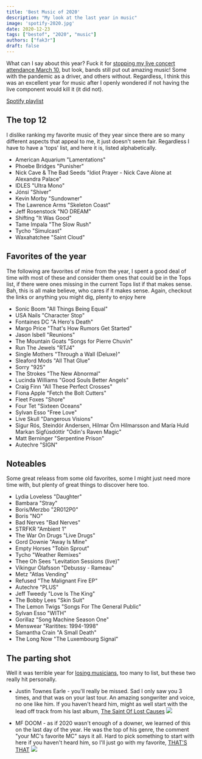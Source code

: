 ```yaml
---
title: 'Best Music of 2020'
description: "My look at the last year in music"
image: 'spotify-2020.jpg'
date: 2020-12-23
tags: ["bestof", "2020", "music"]
authors: ["fak3r"]
draft: false
---
```


What can I say about this year? Fuck it for [stopping my live concert attendance March 10](https://fak3r.com/music-concerts/), but look, bands still put out amazing music! Some with the pandemic as a driver, and others without. Regardless, I think this was an excellent year for music after I openly wondered if not having the live component would kill it (it did not).

[Spotify playlist](https://open.spotify.com/playlist/6okZT5StwwI5gWMStf0gQo?si=ifMUPzi3Thun0fyrirNrMw)

## The top 12

I dislike ranking my favorite music of they year since there are so many different aspects that appeal to me, it just doesn't seem fair. Regardless I have to have a 'tops' list, and here it is, listed alphabetically.

* American Aquarium "Lamentations"
* Phoebe Bridges "Punisher"
* Nick Cave & The Bad Seeds "Idiot Prayer - Nick Cave Alone at Alexandra Palace"
* IDLES "Ultra Mono"
* Jónsi "Shiver"
* Kevin Morby "Sundowner"
* The Lawrence Arms "Skeleton Coast"
* Jeff Rosenstock "NO DREAM"
* Shifting "It Was Good"
* Tame Impala "The Slow Rush"
* Tycho "Simulcast"
* Waxahatchee "Saint Cloud"

## Favorites of the year

The following are favorites of mine from the year, I spent a good deal of time with most of these and consider them ones that could be in the Tops list, if there were ones missing in the current Tops list if that makes sense. Bah, this is all make believe, who cares if it makes sense. Again, checkout the links or anything you might dig, plenty to enjoy here

* Sonic Boom "All Things Being Equal"
* USA Nails "Character Stop"
* Fontaines DC "A Hero's Death"
* Margo Price "That's How Rumors Get Started"
* Jason Isbell "Reunions"
* The Mountain Goats "Songs for Pierre Chuvin"
* Run The Jewels "RTJ4"
* Single Mothers "Through a Wall (Deluxe)"
* Sleaford Mods "All That Glue" 
* Sorry "925"
* The Strokes "The New Abnormal"
* Lucinda Williams "Good Souls Better Angels"
* Craig Finn "All These Perfect Crosses"
* Fiona Apple "Fetch the Bolt Cutters"
* Fleet Foxes "Shore"
* Four Tet "Sixteen Oceans"
* Sylvan Esso "Free Love"
* Live Skull "Dangerous Visions"
* Sigur Rós, Steindór Andersen, Hilmar Örn Hilmarsson and María Huld Markan Sigfúsdóttir "Odin's Raven Magic"
* Matt Berninger "Serpentine Prison"
* Autechre "SIGN"

## Noteables

Some great releass from some old favorites, some I might just need more time with, but plenty of great things to discover here too.

* Lydia Loveless "Daughter"
* Bambara "Stray"
* Boris/Merzbo "2R012P0"
* Boris "NO"
* Bad Nerves "Bad Nerves"
* STRFKR "Ambient 1"
* The War On Drugs "Live Drugs"
* Gord Downie "Away Is Mine"
* Empty Horses "Tobin Sprout"
* Tycho "Weather Remixes"
* Thee Oh Sees "Levitation Sessions (live)"
* Víkingur Ólafsson "Debussy - Rameau"
* Metz "Atlas Vending"
* Refused "The Malignant Fire EP"
* Autechre "PLUS"
* Jeff Tweedy "Love Is The King"
* The Bobby Lees "Skin Suit"
* The Lemon Twigs "Songs For The General Public"
* Sylvan Esso "WITH"
* Gorillaz "Song Machine Season One"
* Menswear "Raritites: 1994-1998"
* Samantha Crain "A Small Death"
* The Long Now "The Luxembourg Signal"

## The parting shot

Well it was terrible year for [losing musicians](https://www.npr.org/2020/12/31/950086106/in-memoriam-2020-the-musicians-we-lost), too many to list, but these two really hit personally.

* Justin Townes Earle - you'll really be missed. Sad I only saw you 3 times, and that was on your last tour. An amazing songwriter and voice, no one like him. If you haven't heard him, might as well start with the lead off track from his last album, [The Saint Of Lost Causes](https://www.youtube.com/watch?v=F9pXYG1ZITk)
![](jte.jpg)

* MF DOOM - as if 2020 wasn't enough of a downer, we learned of this on the last day of the year. He was the top of his genre, the comment "your MC's favorite MC" says it all. Hard to pick something to start with here if you haven't heard him, so I'll just go with my favorite, [THAT'S THAT](https://www.youtube.com/watch?v=djOhV-55qTk)
![](mfdoom.jpg)
